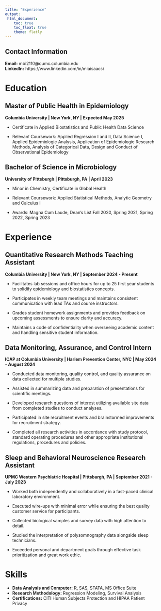 ```yaml
---
title: "Experience"
output:
 html_document:
    toc: true
    toc_float: true
    theme: flatly
---
```


## Contact Information
**Email:** mbi2110@cumc.columbia.edu  
**LinkedIn:** https://www.linkedin.com/in/miaisaacs/

# Education

## Master of Public Health in Epidemiology  
**Columbia University | New York, NY | Expected May 2025**

- Certificate in Applied Biostatistics and Public Health Data Science

- Relevant Coursework: Applied Regression I and II, Data Science I, Applied Epidemiologic Analysis, Application of Epidemiologic Research Methods, Analysis of Categorical Data, Design and Conduct of Observational Epidemiology

## Bachelor of Science in Microbiology
**University of Pittsburgh | Pittsburgh, PA | April 2023**

- Minor in Chemistry, Certificate in Global Health

- Relevant Coursework: Applied Statistical Methods, Analytic Geometry and Calculus I

- Awards: Magna Cum Laude, Dean's List Fall 2020, Spring 2021, Spring 2022, Spring 2023

# Experience

## Quantitative Research Methods Teaching Assistant  
**Columbia University | New York, NY | September 2024 - Present**  

- Facilitates lab sessions and office hours for up to 25 first year students to solidify epidemiology and biostatistics concepts.

- Participates in weekly team meetings and maintains consistent communication with lead TAs and course instructors.

- Grades student homework assignments and provides feedback on upcoming assessments to ensure clarity and accuracy.

- Maintains a code of confidentiality when overseeing academic content and handling sensitive student information.

## Data Monitoring, Assurance, and Control Intern  
**ICAP at Columbia University | Harlem Prevention Center, NYC | May 2024 - August 2024**  

- Conducted data monitoring, quality control, and quality assurance on data collected for multiple studies.

- Assisted in summarizing data and preparation of presentations for scientific meetings. 

- Developed research questions of interest utilizing available site data from completed studies to conduct analyses.

- Participated in site recruitment events and brainstormed improvements for recruitment strategy. 

- Completed all research activities in accordance with study protocol, standard operating procedures and other appropriate institutional regulations, procedures and policies.

## Sleep and Behavioral Neuroscience Research Assistant
**UPMC Western Psychiatric Hospital | Pittsburgh, PA | September 2021 - July 2023**

- Worked both independently and collaboratively in a fast-paced clinical laboratory environment. 

- Executed wire-ups with minimal error while ensuring the best quality customer service for participants.

- Collected biological samples and survey data with high attention to detail. 

- Studied the interpretation of polysomnography data alongside sleep technicians. 

- Exceeded personal and department goals through effective task prioritization and great work ethic.

# Skills
- **Data Analysis and Computer:** R, SAS, STATA, MS Office Suite
- **Research Methodology:** Regression Modeling, Survival Analysis
- **Certifications:** CITI Human Subjects Protection and HIPAA Patient Privacy	


